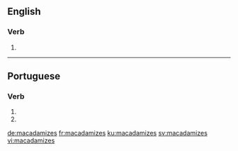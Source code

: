 ==English==

===Verb===
{{head|en}}

# {{en-third-person singular of|macadamize}}

----

==Portuguese==

===Verb===
{{pt-verb-form}}

# {{conjugation of|macadamizar||2|s|present|subjunctive|lang=pt}}
# {{conjugation of|macadamizar||2|s|negative|imperative|lang=pt}}

[[de:macadamizes]]
[[fr:macadamizes]]
[[ku:macadamizes]]
[[sv:macadamizes]]
[[vi:macadamizes]]